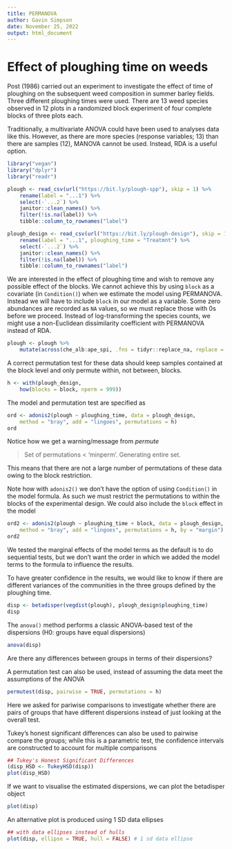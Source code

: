 ```yaml
---
title: PERMANOVA
author: Gavin Simpson
date: November 25, 2022
output: html_document
---
```


# Effect of ploughing time on weeds

Post (1986) carried out an experiment to investigate the effect of time of ploughing on the subsequent weed composition in summer barley fields. Three different ploughing times were used. There are 13 weed species observed in 12 plots in a randomized block experiment of four complete blocks of three plots each.

Traditionally, a multivariate ANOVA could have been used to analyses data like this. However, as there are more species (response variables; 13) than there are samples (12), MANOVA cannot be used. Instead, RDA is a useful option.

```r
library("vegan")
library("dplyr")
library("readr")

plough <- read_csv(url("https://bit.ly/plough-spp"), skip = 1) %>%
    rename(label = "...1") %>%
    select(-`...2`) %>%
    janitor::clean_names() %>%
    filter(!is.na(label)) %>%
    tibble::column_to_rownames("label")

plough_design <- read_csv(url("https://bit.ly/plough-design"), skip = 1) %>%
    rename(label = "...1", ploughing_time = "Treatmnt") %>%
    select(-`...2`) %>%
    janitor::clean_names() %>%
    filter(!is.na(label)) %>%
    tibble::column_to_rownames("label")
```

We are interested in the effect of ploughing time and wish to remove any possible effect of the blocks. We cannot achieve this by using `block` as a covariate (in `Condition()`) when we estimate the model using PERMANOVA. Instead we will have to include `block` in our model as a variable. Some zero abundances are recorded as `NA` values, so we must replace those with 0s before we proceed. Instead of log-transforming the species counts, we might use a non-Euclidean dissimilarity coefficient with PERMANOVA instead of RDA.

```r
plough <- plough %>%
    mutate(across(che_alb:ape_spi, .fns = tidyr::replace_na, replace = 0))
```

A correct permutation test for these data should keep samples contained at the block level and only permute within, not between, blocks.

```r
h <- with(plough_design,
    how(blocks = block, nperm = 999))
```

The model and permutation test are specified as

```r
ord <- adonis2(plough ~ ploughing_time, data = plough_design,
    method = "bray", add = "lingoes", permutations = h)
ord
```

Notice how we get a warning/message from *permute*

> Set of permutations < 'minperm'. Generating entire set.

This means that there are not a large number of permutations of these data owing to the block restriction.

Note how with `adonis2()` we don't have the option of using `Condition()` in the model formula. As such we must restrict the permutations to within the blocks of the experimental design. We could also include the `block` effect in the model

```r
ord2 <- adonis2(plough ~ ploughing_time + block, data = plough_design,
    method = "bray", add = "lingoes", permutations = h, by = "margin")
ord2
```

We tested the marginal effects of the model terms as the default is to do sequential tests, but we don't want the order in which we added the model terms to the formula to influence the results.

To have greater confidence in the results, we would like to know if there are different variances of the communities in the three groups defined by the ploughing time.

```r
disp <- betadisper(vegdist(plough), plough_design$ploughing_time)
disp
```

The `anova()` method performs a classic ANOVA-based test of the dispersions (H0: groups have equal dispersions)

```r
anova(disp)
```

Are there any differences between groups in terms of their dispersions?

A permutation test can also be used, instead of assuming the data meet the assumptions of the ANOVA

```r
permutest(disp, pairwise = TRUE, permutations = h)
```

Here we asked for pariwise comparisons to investigate whether there are pairs of groups that have different dispersions instead of just looking at the overall test.

Tukey's honest significant differences can also be used to pairwise compare the groups; while this is a parametric test, the confidence intervals are constructed to account for multiple comparisons

```r
## Tukey's Honest Significant Differences
(disp_HSD <- TukeyHSD(disp))
plot(disp_HSD)
```

If we want to visualise the estimated dispersions, we can plot the betadisper object

```r
plot(disp)
```

An alternative plot is produced using 1 SD data ellipses

```r
## with data ellipses instead of hulls
plot(disp, ellipse = TRUE, hull = FALSE) # 1 sd data ellipse
```
